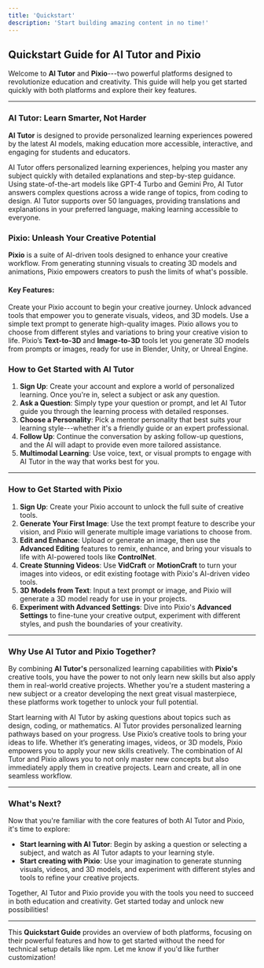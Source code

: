 ```yaml
---
title: 'Quickstart'
description: 'Start building amazing content in no time!'
---
```


Quickstart Guide for AI Tutor and Pixio
---------------------------------------

Welcome to **AI Tutor** and **Pixio**---two powerful platforms designed to revolutionize education and creativity. This guide will help you get started quickly with both platforms and explore their key features.

* * * * *

### AI Tutor: Learn Smarter, Not Harder

**AI Tutor** is designed to provide personalized learning experiences powered by the latest AI models, making education more accessible, interactive, and engaging for students and educators.

<AccordionGroup> <Accordion icon="brain" title="Instant, Personalized Learning Assistance"> AI Tutor offers personalized learning experiences, helping you master any subject quickly with detailed explanations and step-by-step guidance. </Accordion> <Accordion icon="robot" title="Powered by Advanced AI Models"> Using state-of-the-art models like GPT-4 Turbo and Gemini Pro, AI Tutor answers complex questions across a wide range of topics, from coding to design. </Accordion> <Accordion icon="language" title="Multilingual Support"> AI Tutor supports over 50 languages, providing translations and explanations in your preferred language, making learning accessible to everyone. </Accordion> </AccordionGroup>


### Pixio: Unleash Your Creative Potential

**Pixio** is a suite of AI-driven tools designed to enhance your creative workflow. From generating stunning visuals to creating 3D models and animations, Pixio empowers creators to push the limits of what's possible.

#### Key Features:

<AccordionGroup> <Accordion icon="palette" title="Step 1: Sign Up"> Create your Pixio account to begin your creative journey. Unlock advanced tools that empower you to generate visuals, videos, and 3D models. </Accordion> <Accordion icon="image" title="Step 2: Generate Your First Image"> Use a simple text prompt to generate high-quality images. Pixio allows you to choose from different styles and variations to bring your creative vision to life. </Accordion> <Accordion icon="cube" title="Step 3: Create 3D Models"> Pixio’s **Text-to-3D** and **Image-to-3D** tools let you generate 3D models from prompts or images, ready for use in Blender, Unity, or Unreal Engine. </Accordion> </AccordionGroup>

### How to Get Started with AI Tutor

1.  **Sign Up**: Create your account and explore a world of personalized learning. Once you're in, select a subject or ask any question.
2.  **Ask a Question**: Simply type your question or prompt, and let AI Tutor guide you through the learning process with detailed responses.
3.  **Choose a Personality**: Pick a mentor personality that best suits your learning style---whether it's a friendly guide or an expert professional.
4.  **Follow Up**: Continue the conversation by asking follow-up questions, and the AI will adapt to provide even more tailored assistance.
5.  **Multimodal Learning**: Use voice, text, or visual prompts to engage with AI Tutor in the way that works best for you.

* * * * *

### How to Get Started with Pixio

1.  **Sign Up**: Create your Pixio account to unlock the full suite of creative tools.
2.  **Generate Your First Image**: Use the text prompt feature to describe your vision, and Pixio will generate multiple image variations to choose from.
3.  **Edit and Enhance**: Upload or generate an image, then use the **Advanced Editing** features to remix, enhance, and bring your visuals to life with AI-powered tools like **ControlNet**.
4.  **Create Stunning Videos**: Use **VidCraft** or **MotionCraft** to turn your images into videos, or edit existing footage with Pixio's AI-driven video tools.
5.  **3D Models from Text**: Input a text prompt or image, and Pixio will generate a 3D model ready for use in your projects.
6.  **Experiment with Advanced Settings**: Dive into Pixio's **Advanced Settings** to fine-tune your creative output, experiment with different styles, and push the boundaries of your creativity.

* * * * *

### Why Use AI Tutor and Pixio Together?

By combining **AI Tutor's** personalized learning capabilities with **Pixio's** creative tools, you have the power to not only learn new skills but also apply them in real-world creative projects. Whether you're a student mastering a new subject or a creator developing the next great visual masterpiece, these platforms work together to unlock your full potential.

<AccordionGroup> <Accordion icon="stars" title="Step 1: Learn with AI Tutor"> Start learning with AI Tutor by asking questions about topics such as design, coding, or mathematics. AI Tutor provides personalized learning pathways based on your progress. </Accordion> <Accordion icon="lightbulb" title="Step 2: Apply What You Learn with Pixio"> Use Pixio’s creative tools to bring your ideas to life. Whether it’s generating images, videos, or 3D models, Pixio empowers you to apply your new skills creatively. </Accordion> <Accordion icon="rocket" title="Step 3: Combine Learning and Creativity"> The combination of AI Tutor and Pixio allows you to not only master new concepts but also immediately apply them in creative projects. Learn and create, all in one seamless workflow. </Accordion> </AccordionGroup>

* * * * *

### What's Next?

Now that you're familiar with the core features of both AI Tutor and Pixio, it's time to explore:

-   **Start learning with AI Tutor**: Begin by asking a question or selecting a subject, and watch as AI Tutor adapts to your learning style.
-   **Start creating with Pixio**: Use your imagination to generate stunning visuals, videos, and 3D models, and experiment with different styles and tools to refine your creative projects.

Together, AI Tutor and Pixio provide you with the tools you need to succeed in both education and creativity. Get started today and unlock new possibilities!

* * * * *

This **Quickstart Guide** provides an overview of both platforms, focusing on their powerful features and how to get started without the need for technical setup details like npm. Let me know if you'd like further customization!